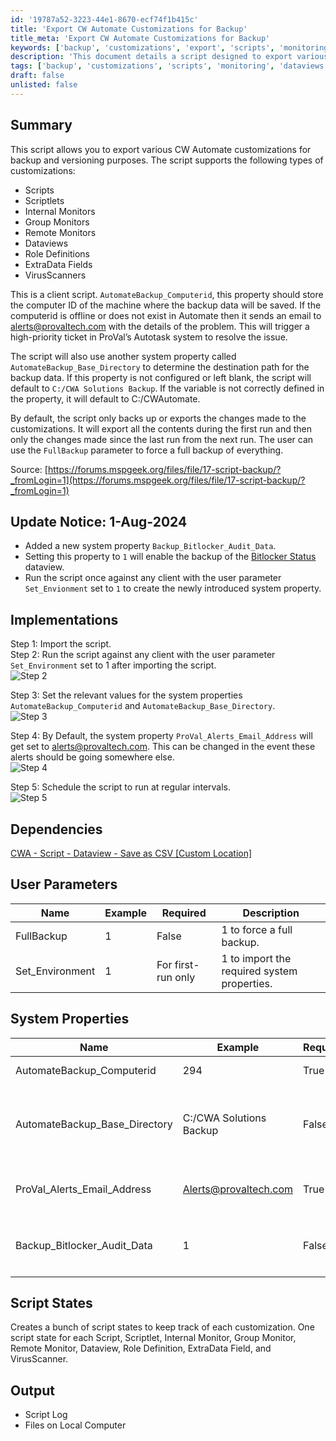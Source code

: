 ```yaml
---
id: '19787a52-3223-44e1-8670-ecf74f1b415c'
title: 'Export CW Automate Customizations for Backup'
title_meta: 'Export CW Automate Customizations for Backup'
keywords: ['backup', 'customizations', 'export', 'scripts', 'monitoring', 'dataviews', 'role', 'virus']
description: 'This document details a script designed to export various ConnectWise Automate customizations for backup and versioning. It supports multiple customization types and includes features for email alerts and system property configuration, ensuring a reliable backup process.'
tags: ['backup', 'customizations', 'scripts', 'monitoring', 'dataviews', 'role', 'virus']
draft: false
unlisted: false
---
```

## Summary

This script allows you to export various CW Automate customizations for backup and versioning purposes. The script supports the following types of customizations:

- Scripts
- Scriptlets
- Internal Monitors
- Group Monitors
- Remote Monitors
- Dataviews
- Role Definitions
- ExtraData Fields
- VirusScanners

This is a client script. `AutomateBackup_Computerid`, this property should store the computer ID of the machine where the backup data will be saved. If the computerid is offline or does not exist in Automate then it sends an email to [alerts@provaltech.com](mailto:alerts@provaltech.com) with the details of the problem. This will trigger a high-priority ticket in ProVal’s Autotask system to resolve the issue.

The script will also use another system property called `AutomateBackup_Base_Directory` to determine the destination path for the backup data. If this property is not configured or left blank, the script will default to `C:/CWA Solutions Backup`. If the variable is not correctly defined in the property, it will default to C:/CWAutomate.

By default, the script only backs up or exports the changes made to the customizations. It will export all the contents during the first run and then only the changes made since the last run from the next run. The user can use the `FullBackup` parameter to force a full backup of everything.

Source: [https://forums.mspgeek.org/files/file/17-script-backup/?_fromLogin=1](https://forums.mspgeek.org/files/file/17-script-backup/?_fromLogin=1)

## Update Notice: 1-Aug-2024

- Added a new system property `Backup_Bitlocker_Audit_Data`.
- Setting this property to `1` will enable the backup of the [Bitlocker Status](https://proval.itglue.com/DOC-5078775-8946167) dataview.
- Run the script once against any client with the user parameter `Set_Envionment` set to `1` to create the newly introduced system property.

## Implementations

Step 1: Import the script.  
Step 2: Run the script against any client with the user parameter `Set_Environment` set to 1 after importing the script.  
![Step 2](../../../static/img/Backup-ScriptsMonitorsCustomizations/image_1.png)  

Step 3: Set the relevant values for the system properties `AutomateBackup_Computerid` and `AutomateBackup_Base_Directory`.  
![Step 3](../../../static/img/Backup-ScriptsMonitorsCustomizations/image_2.png)  

Step 4: By Default, the system property `ProVal_Alerts_Email_Address` will get set to [alerts@provaltech.com](mailto:alerts@provaltech.com). This can be changed in the event these alerts should be going somewhere else.  
![Step 4](../../../static/img/Backup-ScriptsMonitorsCustomizations/image_3.png)  

Step 5: Schedule the script to run at regular intervals.  
![Step 5](../../../static/img/Backup-ScriptsMonitorsCustomizations/image_4.png)  

## Dependencies

[CWA - Script - Dataview - Save as CSV [Custom Location]](https://proval.itglue.com/DOC-5078775-14764552)  

## User Parameters

| Name               | Example | Required         | Description                               |
|--------------------|---------|------------------|-------------------------------------------|
| FullBackup         | 1       | False            | 1 to force a full backup.                 |
| Set_Environment     | 1       | For first-run only | 1 to import the required system properties.|

## System Properties

| Name                              | Example                                | Required | Description                                                                                          |
|-----------------------------------|----------------------------------------|----------|------------------------------------------------------------------------------------------------------|
| AutomateBackup_Computerid         | 294                                    | True     | Stores the computer ID of the machine where the backup data will be saved.                          |
| AutomateBackup_Base_Directory     | C:/CWA Solutions Backup                | False    | Stores the destination path for the backup data. The script will default to `C:/CWA Solutions Backup`. If there is a problem with the path in this variable, it will fall back to using 'C:/CWAutomate' |
| ProVal_Alerts_Email_Address        | [Alerts@provaltech.com](mailto:Alerts@provaltech.com) | True     | ProVal's email address to notify of the script's configuration issue. It should be `[Alerts@provaltech.com](mailto:Alerts@provaltech.com)` |
| Backup_Bitlocker_Audit_Data       | 1                                      | False    | Setting this system property to `1` will enable the backup of the `\<a href="https://proval.itglue.com/DOC-5078775-8946167">Bitlocker Status\</a>` dataview. The default value is `1` |

## Script States

Creates a bunch of script states to keep track of each customization. One script state for each Script, Scriptlet, Internal Monitor, Group Monitor, Remote Monitor, Dataview, Role Definition, ExtraData Field, and VirusScanner.

## Output

- Script Log
- Files on Local Computer











